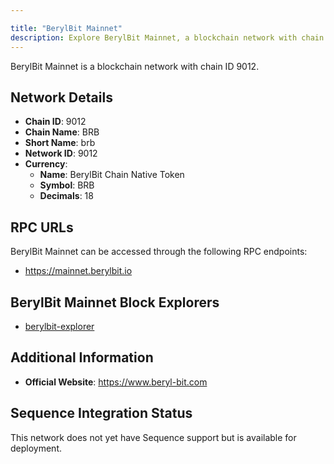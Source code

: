 ```yaml
---

title: "BerylBit Mainnet"
description: Explore BerylBit Mainnet, a blockchain network with chain ID 9012. Learn about its native currency, BerylBit Chain Native Token, and how to interact with the network.
---
```




BerylBit Mainnet is a blockchain network with chain ID 9012.

## Network Details

- **Chain ID**: 9012
- **Chain Name**: BRB
- **Short Name**: brb
- **Network ID**: 9012
- **Currency**: 
  - **Name**: BerylBit Chain Native Token
  - **Symbol**: BRB
  - **Decimals**: 18

## RPC URLs

BerylBit Mainnet can be accessed through the following RPC endpoints:

- https://mainnet.berylbit.io

## BerylBit Mainnet Block Explorers

- [berylbit-explorer](https://explorer.berylbit.io)

## Additional Information

- **Official Website**: https://www.beryl-bit.com

## Sequence Integration Status

This network does not yet have Sequence support but is available for deployment.
